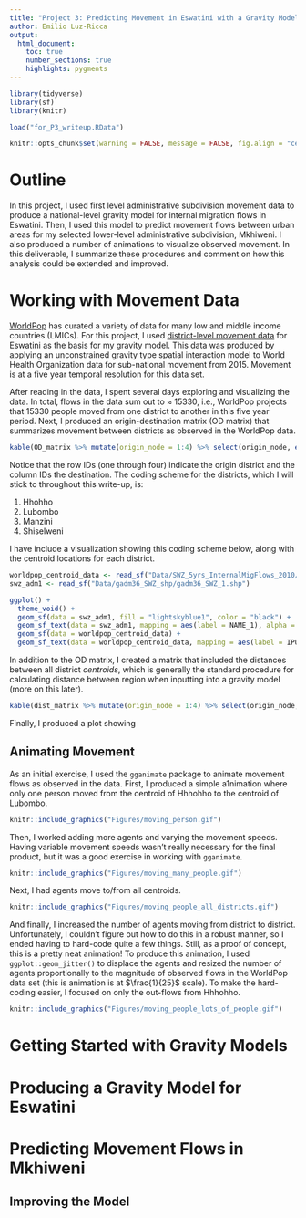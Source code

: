 ```yaml
---
title: "Project 3: Predicting Movement in Eswatini with a Gravity Model"
author: Emilio Luz-Ricca
output:
  html_document:
    toc: true
    number_sections: true
    highlights: pygments
---
```


```r
library(tidyverse)
library(sf)
library(knitr)

load("for_P3_writeup.RData")

knitr::opts_chunk$set(warning = FALSE, message = FALSE, fig.align = "center", echo = FALSE, out.width = "50%")
```

<!--TODO: maybe make presentation of tables/matrices nicer-->

# Outline 

In this project, I used first level administrative subdivision movement data to produce a national-level gravity model for internal migration flows in Eswatini. Then, I used this model to predict movement flows between urban areas for my selected lower-level administrative subdivision, Mkhiweni. I also produced a number of animations to visualize observed movement. In this deliverable, I summarize these procedures and comment on how this analysis could be extended and improved.

# Working with Movement Data

[WorldPop](https://www.worldpop.org/) has curated a variety of data for many low and middle income countries (LMICs). For this project, I used [district-level movement data](https://www.worldpop.org/geodata/summary?id=1281) for Eswatini as the basis for my gravity model. This data was produced by applying an unconstrained gravity type spatial interaction model to World Health Organization data for sub-national movement from 2015. Movement is at a five year temporal resolution for this data set.

After reading in the data, I spent several days exploring and visualizing the data. In total, flows in the data sum out to $\approx$ 15330, i.e., WorldPop projects that 15330 people moved from one district to another in this five year period. Next, I produced an origin-destination matrix (OD matrix) that summarizes movement between districts as observed in the WorldPop data.

```r
kable(OD_matrix %>% mutate(origin_node = 1:4) %>% select(origin_node, everything()))
```

Notice that the row IDs (one through four) indicate the origin district and the column IDs the destination. The coding scheme for the districts, which I will stick to throughout this write-up, is:

1. Hhohho
2. Lubombo
3. Manzini
4. Shiselweni

I have include a visualization showing this coding scheme below, along with the centroid locations for each district.

```r
worldpop_centroid_data <- read_sf("Data/SWZ_5yrs_InternalMigFlows_2010/SWZ_AdminUnit_Centroids/SWZ_AdminUnit_Centroids.shp")
swz_adm1 <- read_sf("Data/gadm36_SWZ_shp/gadm36_SWZ_1.shp")

ggplot() +
  theme_void() +
  geom_sf(data = swz_adm1, fill = "lightskyblue1", color = "black") +
  geom_sf_text(data = swz_adm1, mapping = aes(label = NAME_1), alpha = 0.3, size = 6) +
  geom_sf(data = worldpop_centroid_data) +
  geom_sf_text(data = worldpop_centroid_data, mapping = aes(label = IPUMSID), nudge_y = -0.05)
```

In addition to the OD matrix, I created a matrix that included the distances between all district _centroids_, which is generally the standard procedure for calculating distance between region when inputting into a gravity model (more on this later).

```r
kable(dist_matrix %>% mutate(origin_node = 1:4) %>% select(origin_node, everything()))
```

Finally, I produced a plot showing <!--TODO: add in the souped up vertex/edges plots--> 

<!--
TODO: 
  -include plots that show in-out migration for each centroid
    -improve these so that they're cleaner!
  -describe animation generation procedure
-->

## Animating Movement

As an initial exercise, I used the `gganimate` package to animate movement flows as observed in the data. First, I produced a simple a1nimation where only one person moved from the centroid of Hhhohho to the centroid of Lubombo. 

```r
knitr::include_graphics("Figures/moving_person.gif")
```

Then, I worked adding more agents and varying the movement speeds. Having variable movement speeds wasn't really necessary for the final product, but it was a good exercise in working with `gganimate`.

```r
knitr::include_graphics("Figures/moving_many_people.gif")
```

Next, I had agents move to/from all centroids.

```r
knitr::include_graphics("Figures/moving_people_all_districts.gif")
```

And finally, I increased the number of agents moving from district to district. Unfortunately, I couldn't figure out how to do this in a robust manner, so I ended having to hard-code quite a few things. Still, as a proof of concept, this is a pretty neat animation! To produce this animation, I used `ggplot::geom_jitter()` to displace the agents and resized the number of agents proportionally to the magnitude of observed flows in the WorldPop data set (this is animation is at $\frac{1}{25}$ scale). To make the hard-coding easier, I focused on only the out-flows from Hhhohho.

```r
knitr::include_graphics("Figures/moving_people_lots_of_people.gif")
```

# Getting Started with Gravity Models

<!--
TODO: 
  -talk about the London vignette and include some of the results
    -figure out what things you can include from this (maybe actual/pred OD matrices...?)
  -talk about the Garcia paper and the dynamics of gravity models
    -include basic form (equation) and describe the diff elements + extensions to the model (vignette explanation will help here)
    -applicability to other countries
    -cross-temporal applicability
-->

# Producing a Gravity Model for Eswatini

<!--
TODO:
  -talk about the wrangling procedure and show the OD matrix
    -mention the coding for the diff adm 1s
  -discuss the use of this OD matrix and how it leads into the estimation of a gravity model
    -talk a little bit about diff estimation procedures (ddm/ppml)...?
  -visually compare fitted values w/actual movement in some way
    -see how the model improves when NTL are added
-->

# Predicting Movement Flows in Mkhiweni

<!--
TODO: 
  -add in voronoi tessellation and short discussion of how Project 1 leads into this analysis
  -show the pred movement using the national level gravity model - show OD matrix (?)
-->

## Improving the Model

<!--
TODO:
  -generally, talk about how we could improve the gravity model 
    -are there issues w/using a national-level model for a smaller region... ideas from Garcia et al.
      -seems like not enough variation in some vars + not enough explan vars to have good preds at this level
      -what explan vars could be added
    -talk about improving the temporal + spatial granularity of the gravity model
  -think about how the animation could be improved (more visual info?)
-->

